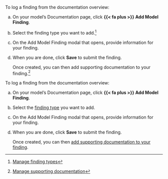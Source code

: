 
:::: {.content-visible unless-format="revealjs"}
To log a finding from the documentation overview: 

a. On your model's Documentation page, click **{{< fa plus >}} Add Model Finding**.

a. Select the finding type you want to add.^[[Manage finding types](manage-finding-types.qmd)]

a. On the Add Model Finding modal that opens, provide information for your finding.

a. When you are done, click **Save** to submit the finding. 

   Once created, you can then add supporting documentation to your finding.^[[Manage supporting documentation](/guide/model-validation/add-manage-model-findings.qmd#manage-supporting-documentation)]

::::

:::: {.content-hidden unless-format="revealjs"}
To log a finding from the documentation overview: 

a. On your model's Documentation page, click **{{< fa plus >}} Add Model Finding**.

a. Select the [finding type](manage-finding-types.qmd) you want to add.

a. On the Add Model Finding modal that opens, provide information for your finding.

a. When you are done, click **Save** to submit the finding. 

   Once created, you can then [add supporting documentation to your finding](/guide/model-validation/add-manage-model-findings.qmd#manage-supporting-documentation){target="_blank"}.

::::

